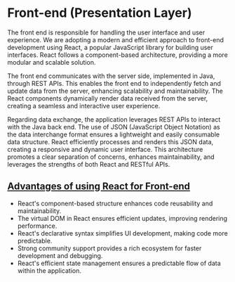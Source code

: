 # Front-end (Presentation Layer)

The front end is responsible for handling the user interface and user experience. We are adopting a modern and efficient approach to front-end development using React, a popular JavaScript library for building user interfaces. React follows a component-based architecture, providing a more modular and scalable solution.

The front end communicates with the server side, implemented in Java, through REST APIs. This enables the front end to independently fetch and update data from the server, enhancing scalability and maintainability. The React components dynamically render data received from the server, creating a seamless and interactive user experience.

Regarding data exchange, the application leverages REST APIs to interact with the Java back end. The use of JSON (JavaScript Object Notation) as the data interchange format ensures a lightweight and easily consumable data structure. React efficiently processes and renders this JSON data, creating a responsive and dynamic user interface. This architecture promotes a clear separation of concerns, enhances maintainability, and leverages the strengths of both React and RESTful APIs.

## [Advantages of using React for Front-end](#Advantages)

- React's component-based structure enhances code reusability and maintainability.
- The virtual DOM in React ensures efficient updates, improving rendering performance.
- React's declarative syntax simplifies UI development, making code more predictable.
- Strong community support provides a rich ecosystem for faster development and debugging.
- React's efficient state management ensures a predictable flow of data within the application.
